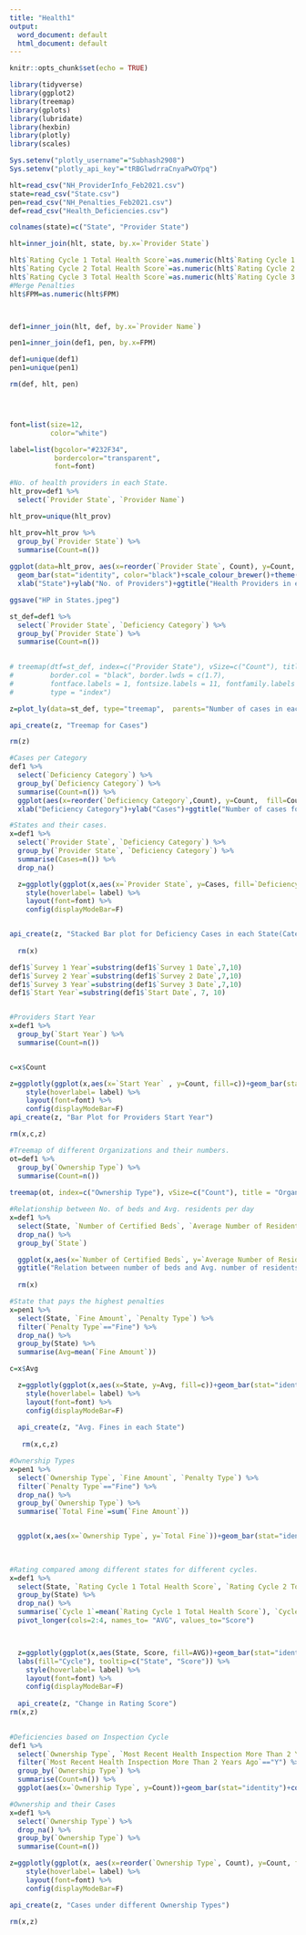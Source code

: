 ---
title: "Health1"
output:
  word_document: default
  html_document: default
---
```{r setup, include=FALSE}
knitr::opts_chunk$set(echo = TRUE)
```


```{r}
library(tidyverse)
library(ggplot2)
library(treemap)
library(gplots)
library(lubridate)
library(hexbin)
library(plotly)
library(scales)
```


```{r}
Sys.setenv("plotly_username"="Subhash2908")
Sys.setenv("plotly_api_key"="tRBGlwdrraCnyaPwOYpq")
```


```{r}
hlt=read_csv("NH_ProviderInfo_Feb2021.csv")
state=read_csv("State.csv")
pen=read_csv("NH_Penalties_Feb2021.csv")
def=read_csv("Health_Deficiencies.csv")
```


```{r}
colnames(state)=c("State", "Provider State")

hlt=inner_join(hlt, state, by.x=`Provider State`)

hlt$`Rating Cycle 1 Total Health Score`=as.numeric(hlt$`Rating Cycle 1 Total Health Score`)
hlt$`Rating Cycle 2 Total Health Score`=as.numeric(hlt$`Rating Cycle 2 Total Health Score`)
hlt$`Rating Cycle 3 Total Health Score`=as.numeric(hlt$`Rating Cycle 3 Total Health Score`)
#Merge Penalties
hlt$FPM=as.numeric(hlt$FPM)



def1=inner_join(hlt, def, by.x=`Provider Name`)

pen1=inner_join(def1, pen, by.x=FPM)

def1=unique(def1)
pen1=unique(pen1)

rm(def, hlt, pen)




font=list(size=12,
          color="white")

label=list(bgcolor="#232F34",
           bordercolor="transparent",
           font=font)
```


```{r}
#No. of health providers in each State.
hlt_prov=def1 %>% 
  select(`Provider State`, `Provider Name`) 

hlt_prov=unique(hlt_prov)

hlt_prov=hlt_prov %>% 
  group_by(`Provider State`) %>% 
  summarise(Count=n()) 
  
ggplot(data=hlt_prov, aes(x=reorder(`Provider State`, Count), y=Count, fill=Count))+
  geom_bar(stat="identity", color="black")+scale_colour_brewer()+theme(legend.position = "none")+
  xlab("State")+ylab("No. of Providers")+ggtitle("Health Providers in each State")+coord_flip()

ggsave("HP in States.jpeg")
```


```{r}
st_def=def1 %>%
  select(`Provider State`, `Deficiency Category`) %>% 
  group_by(`Provider State`) %>% 
  summarise(Count=n())
  

# treemap(dtf=st_def, index=c("Provider State"), vSize=c("Count"), title ="Deficiencies in each State",
#         border.col = "black", border.lwds = c(1.7),
#         fontface.labels = 1, fontsize.labels = 11, fontfamily.labels = "sans",
#         type = "index")

z=plot_ly(data=st_def, type="treemap",  parents="Number of cases in each State" , labels=~`Provider State`, values=~Count)

api_create(z, "Treemap for Cases")

rm(z)
```


```{r}
#Cases per Category
def1 %>% 
  select(`Deficiency Category`) %>% 
  group_by(`Deficiency Category`) %>% 
  summarise(Count=n()) %>% 
  ggplot(aes(x=reorder(`Deficiency Category`,Count), y=Count,  fill=Count, show.legend=F))+geom_bar(stat="identity")+coord_flip()+
  xlab("Deficiency Category")+ylab("Cases")+ggtitle("Number of cases for each Category")+theme(legend.position = "none")
```


```{r}
#States and their cases.
x=def1 %>% 
  select(`Provider State`, `Deficiency Category`) %>% 
  group_by(`Provider State`, `Deficiency Category`) %>% 
  summarise(Cases=n()) %>% 
  drop_na()

  z=ggplotly(ggplot(x,aes(x=`Provider State`, y=Cases, fill=`Deficiency Category`))+geom_bar(stat = "identity", color="black")+coord_flip()+xlab("States")+ylab("Cases")+ggtitle("Deficiency Cases in each State(Category Wise)")+scale_fill_brewer(palette="Paired"),tooltip=c("Count"))%>% 
    style(hoverlabel= label) %>% 
    layout(font=font) %>% 
    config(displayModeBar=F)


api_create(z, "Stacked Bar plot for Deficiency Cases in each State(Category Wise)")
  
  rm(x)
```


```{r}
def1$`Survey 1 Year`=substring(def1$`Survey 1 Date`,7,10)
def1$`Survey 2 Year`=substring(def1$`Survey 2 Date`,7,10)
def1$`Survey 3 Year`=substring(def1$`Survey 3 Date`,7,10)
def1$`Start Year`=substring(def1$`Start Date`, 7, 10)


#Providers Start Year
x=def1 %>% 
  group_by(`Start Year`) %>% 
  summarise(Count=n())


c=x$Count

z=ggplotly(ggplot(x,aes(x=`Start Year` , y=Count, fill=c))+geom_bar(stat="identity", color="black")+theme(legend.position = "none")+xlab("Years")+ylab("Providers")+ggtitle("Providers Start Year")+coord_flip(),tooltip=c("Count"))%>% 
    style(hoverlabel= label) %>% 
    layout(font=font) %>% 
    config(displayModeBar=F)
api_create(z, "Bar Plot for Providers Start Year")

rm(x,c,z)
```


```{r}
#Treemap of different Organizations and their numbers.
ot=def1 %>% 
  group_by(`Ownership Type`) %>% 
  summarise(Count=n())
  
treemap(ot, index=c("Ownership Type"), vSize=c("Count"), title = "Organizations and their Count")
```


```{r}
#Relationship between No. of beds and Avg. residents per day
x=def1 %>% 
  select(State, `Number of Certified Beds`, `Average Number of Residents per Day`) %>% 
  drop_na() %>% 
  group_by(`State`) 

  ggplot(x,aes(x=`Number of Certified Beds`, y=`Average Number of Residents per Day`))+geom_hex(alpha=0.9, color="black")+labs(fill="Providers")+scale_fill_gradient(low="lightblue1",high="darkblue",trans="log10")+
  ggtitle("Relation between number of beds and Avg. number of residents per day")
  
  rm(x)
```


```{r}
#State that pays the highest penalties
x=pen1 %>% 
  select(State, `Fine Amount`, `Penalty Type`) %>% 
  filter(`Penalty Type`=="Fine") %>% 
  drop_na() %>% 
  group_by(State) %>% 
  summarise(Avg=mean(`Fine Amount`))

c=x$Avg

  z=ggplotly(ggplot(x,aes(x=State, y=Avg, fill=c))+geom_bar(stat="identity", color="black")+theme(legend.position = "none")+xlab("Years")+ylab("Fine")+ggtitle("Fines in each State")+coord_flip(), tooltip=c("Avg")) %>% 
    style(hoverlabel= label) %>% 
    layout(font=font) %>% 
    config(displayModeBar=F)
  
  api_create(z, "Avg. Fines in each State")
  
   rm(x,c,z)
```


```{r}
#Ownership Types
x=pen1 %>% 
  select(`Ownership Type`, `Fine Amount`, `Penalty Type`) %>% 
  filter(`Penalty Type`=="Fine") %>% 
  drop_na() %>% 
  group_by(`Ownership Type`) %>% 
  summarise(`Total Fine`=sum(`Fine Amount`))


  ggplot(x,aes(x=`Ownership Type`, y=`Total Fine`))+geom_bar(stat="identity")+coord_flip()+theme_minimal()+scale_y_continuous(labels = comma)
  
  
```


```{r}
#Rating compared among different states for different cycles.
x=def1 %>% 
  select(State, `Rating Cycle 1 Total Health Score`, `Rating Cycle 2 Total Health Score`, `Rating Cycle 3 Total Health Score`) %>% 
  group_by(State) %>% 
  drop_na() %>% 
  summarise(`Cycle 1`=mean(`Rating Cycle 1 Total Health Score`), `Cycle 2`=mean(`Rating Cycle 2 Total Health Score`), `Cycle 3`=mean(`Rating Cycle 3 Total Health Score`)) %>% 
  pivot_longer(cols=2:4, names_to= "AVG", values_to="Score") 



  z=ggplotly(ggplot(x,aes(State, Score, fill=AVG))+geom_bar(stat="identity", color="black")+facet_wrap(~AVG, ncol=3)+coord_flip()+ylab("Avg. Rating Score")+ggtitle("Change in Total Rating Score over Different Cycle's")+
  labs(fill="Cycle"), tooltip=c("State", "Score")) %>% 
    style(hoverlabel= label) %>% 
    layout(font=font) %>% 
    config(displayModeBar=F)
  
  api_create(z, "Change in Rating Score")
rm(x,z)
  
```


```{r}
#Deficiencies based on Inspection Cycle
def1 %>% 
  select(`Ownership Type`, `Most Recent Health Inspection More Than 2 Years Ago`) %>% 
  filter(`Most Recent Health Inspection More Than 2 Years Ago`=="Y") %>% 
  group_by(`Ownership Type`) %>% 
  summarise(Count=n()) %>% 
  ggplot(aes(x=`Ownership Type`, y=Count))+geom_bar(stat="identity")+coord_flip()+ylab("Providers Inspected More Than 2 Years Ago")+ggtitle("Inspection Done 2 Years Ago")
```


```{r}
#Ownership and their Cases
x=def1 %>% 
  select(`Ownership Type`) %>% 
  drop_na() %>% 
  group_by(`Ownership Type`) %>% 
  summarise(Count=n())

z=ggplotly(ggplot(x, aes(x=reorder(`Ownership Type`, Count), y=Count, fill=`Ownership Type`))+geom_bar(stat="identity")+coord_flip()+ylab("Cases")+xlab("Ownership Type")+ggtitle("Cases under different Ownership Types")+theme(legend.position="none"), tooltip = c("Count")) %>% 
    style(hoverlabel= label) %>% 
    layout(font=font) %>% 
    config(displayModeBar=F)

api_create(z, "Cases under different Ownership Types")

rm(x,z)
```









